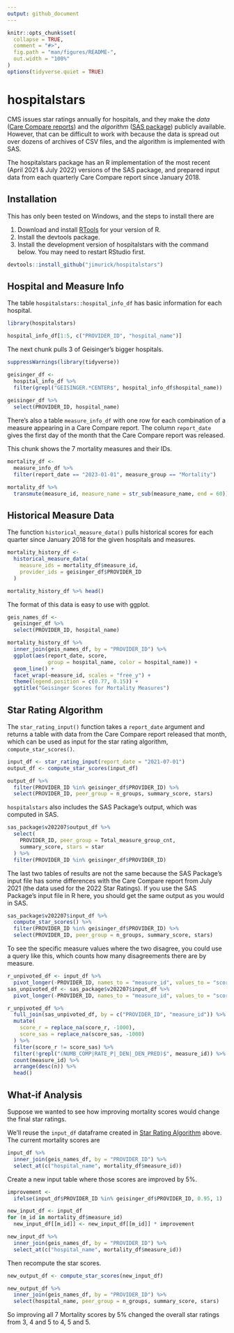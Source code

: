 ```yaml
---
output: github_document
---
```


<!-- README.md is generated from README.Rmd. Please edit that file -->

```r
knitr::opts_chunk$set(
  collapse = TRUE,
  comment = "#>",
  fig.path = "man/figures/README-",
  out.width = "100%"
)
options(tidyverse.quiet = TRUE)
```

# hospitalstars

<!-- badges: start -->
<!-- badges: end -->

CMS issues star ratings annually for hospitals, and they make the *data* ([Care Compare reports](https://data.cms.gov/provider-data/archived-data/hospitals)) and the *algorithm* ([SAS package](https://qualitynet.cms.gov/inpatient/public-reporting/overall-ratings/sas)) publicly available. However, that can be difficult to work with because the data is spread out over dozens of archives of CSV files, and the algorithm is implemented with SAS.

The hospitalstars package has an R implementation of the most recent (April 2021 & July 2022) versions of the SAS package, and prepared input data from each quarterly Care Compare report since January 2018.

## Installation

This has only been tested on Windows, and the steps to install there are

1. Download and install [RTools](https://cran.r-project.org/bin/windows/Rtools/) for your version of R.
2. Install the devtools package.
3. Install the development version of hospitalstars with the command below. You may need to restart RStudio first.

``` r
devtools::install_github("jimurick/hospitalstars")
```

## Hospital and Measure Info

The table `hospitalstars::hospital_info_df` has basic information for each hospital.

```r
library(hospitalstars)

hospital_info_df[1:5, c("PROVIDER_ID", "hospital_name")]
```

The next chunk pulls 3 of Geisinger's bigger hospitals.

```r
suppressWarnings(library(tidyverse))

geisinger_df <-
  hospital_info_df %>%
  filter(grepl("GEISINGER.*CENTER$", hospital_info_df$hospital_name))
  
geisinger_df %>%
  select(PROVIDER_ID, hospital_name)
```

There's also a table `measure_info_df` with one row for each combination of a measure appearing in a Care Compare report. The column `report_date` gives the first day of the month that the Care Compare report was released.

This chunk shows the 7 mortality measures and their IDs.

```r
mortality_df <-
  measure_info_df %>%
  filter(report_date == "2023-01-01", measure_group == "Mortality")

mortality_df %>%
  transmute(measure_id, measure_name = str_sub(measure_name, end = 60))
```



## Historical Measure Data

The function `historical_measure_data()` pulls historical scores for each quarter since January 2018 for the given hospitals and measures.

```r
mortality_history_df <-
  historical_measure_data(
    measure_ids = mortality_df$measure_id,
    provider_ids = geisinger_df$PROVIDER_ID
  )

mortality_history_df %>% head()
```

The format of this data is easy to use with ggplot.

```r
geis_names_df <-
  geisinger_df %>%
  select(PROVIDER_ID, hospital_name)

mortality_history_df %>%
  inner_join(geis_names_df, by = "PROVIDER_ID") %>%
  ggplot(aes(report_date, score,
             group = hospital_name, color = hospital_name)) +
  geom_line() +
  facet_wrap(~measure_id, scales = "free_y") +
  theme(legend.position = c(0.77, 0.15)) +
  ggtitle("Geisinger Scores for Mortality Measures")
```


## Star Rating Algorithm

The `star_rating_input()` function takes a `report_date` argument and returns a table with data from the Care Compare report released that month, which can be used as input for the star rating algorithm, `compute_star_scores()`.

```r
input_df <- star_rating_input(report_date = "2021-07-01")
output_df <- compute_star_scores(input_df)

output_df %>%
  filter(PROVIDER_ID %in% geisinger_df$PROVIDER_ID) %>%
  select(PROVIDER_ID, peer_group = n_groups, summary_score, stars)
```

`hospitalstars` also includes the SAS Package's output, which was computed in SAS.

```r
sas_package$v202207$output_df %>%
  select(
    PROVIDER_ID, peer_group = Total_measure_group_cnt,
    summary_score, stars = star
  ) %>%
  filter(PROVIDER_ID %in% geisinger_df$PROVIDER_ID)
```

The last two tables of results are not the same because the SAS Package's input file has some differences with the Care Compare report from July 2021 (the data used for the 2022 Star Ratings). If you use the SAS Package's input file in R here, you should get the same output as you would in SAS.

```r
sas_package$v202207$input_df %>%
  compute_star_scores() %>%
  filter(PROVIDER_ID %in% geisinger_df$PROVIDER_ID) %>%
  select(PROVIDER_ID, peer_group = n_groups, summary_score, stars)
```

To see the specific measure values where the two disagree, you could use a query like this, which counts how many disagreements there are by measure.

```r
r_unpivoted_df <- input_df %>%
  pivot_longer(-PROVIDER_ID, names_to = "measure_id", values_to = "score_r")
sas_unpivoted_df <- sas_package$v202207$input_df %>%
  pivot_longer(-PROVIDER_ID, names_to = "measure_id", values_to = "score_sas")

r_unpivoted_df %>%
  full_join(sas_unpivoted_df, by = c("PROVIDER_ID", "measure_id")) %>%
  mutate(
    score_r = replace_na(score_r, -1000),
    score_sas = replace_na(score_sas, -1000)
  ) %>%
  filter(score_r != score_sas) %>%
  filter(!grepl("(NUMB_COMP|RATE_P|_DEN|_DEN_PRED)$", measure_id)) %>%
  count(measure_id) %>%
  arrange(desc(n)) %>%
  head()
```



## What-if Analysis

Suppose we wanted to see how improving mortality scores would change the final star ratings.

We'll reuse the `input_df` dataframe created in [Star Rating Algorithm](#star-rating-algorithm) above. The current mortality scores are

```r
input_df %>%
  inner_join(geis_names_df, by = "PROVIDER_ID") %>%
  select_at(c("hospital_name", mortality_df$measure_id))
```

Create a new input table where those scores are improved by 5%.

```r
improvement <-
  ifelse(input_df$PROVIDER_ID %in% geisinger_df$PROVIDER_ID, 0.95, 1)

new_input_df <- input_df
for (m_id in mortality_df$measure_id)
  new_input_df[[m_id]] <- new_input_df[[m_id]] * improvement

new_input_df %>%
  inner_join(geis_names_df, by = "PROVIDER_ID") %>%
  select_at(c("hospital_name", mortality_df$measure_id))
```

Then recompute the star scores.

```r
new_output_df <- compute_star_scores(new_input_df)

new_output_df %>%
  inner_join(geis_names_df, by = "PROVIDER_ID") %>%
  select(hospital_name, peer_group = n_groups, summary_score, stars)
```

So improving all 7 Mortality scores by 5% changed the overall star ratings from 3, 4 and 5 to 4, 5 and 5.


